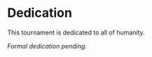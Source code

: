 # Dedication {.unnumbered}

This tournament is dedicated to all of humanity.


_Formal dedication pending._
